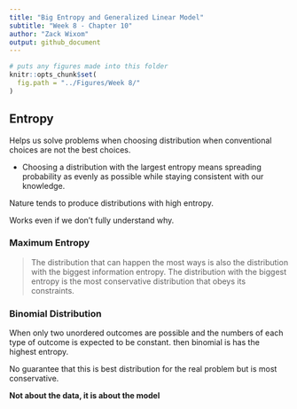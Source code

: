 ```yaml
---
title: "Big Entropy and Generalized Linear Model"
subtitle: "Week 8 - Chapter 10"
author: "Zack Wixom"
output: github_document
---
```


```r
# puts any figures made into this folder
knitr::opts_chunk$set(
  fig.path = "../Figures/Week 8/"
)
```

## Entropy

Helps us solve problems when choosing distribution when conventional choices are not the best choices.

- Choosing a distribution with the largest entropy means spreading probability as evenly as possible while staying consistent with our knowledge.

Nature tends to produce distributions with high entropy.

Works even if we don't fully understand why.

### Maximum Entropy

> The distribution that can happen the most ways is also the distribution with the biggest information entropy. The distribution with the biggest entropy is the most conservative distribution that obeys its constraints.

### Binomial Distribution

When only two unordered outcomes are possible and the numbers of each type of outcome is expected to be constant. then binomial is has the highest entropy.

No guarantee that this is best distribution for the real problem but is most conservative.

**Not about the data, it is about the model**








